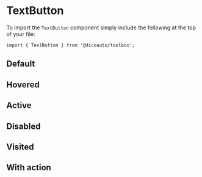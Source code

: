 
<Meta of={TextStories} />

# TextButton

To import the `TextButton` component simply include the following at the top of your file:

```
import { TextButton } from '@dicoauto/toolbox';
```

## Default

<Canvas of={TextStories.Default} />

## Hovered

<Canvas of={TextStories.Hovered} />

## Active

<Canvas of={TextStories.Active} />

## Disabled

<Canvas of={TextStories.Disabled} />

## Visited

<Canvas of={TextStories.Visited} />

## With action

<Canvas of={TextStories.WithAction} />
